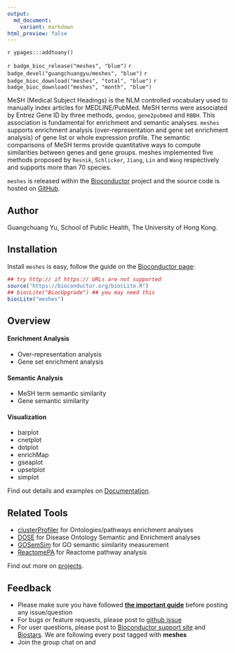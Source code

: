 ```yaml
---
output:
  md_document:
    variant: markdown
html_preview: false
---
```


`r ypages:::addtoany()`

<link rel="stylesheet" href="https://guangchuangyu.github.io/css/font-awesome.min.css">

`r badge_bioc_release("meshes", "blue")`
`r badge_devel("guangchuangyu/meshes", "blue")`
`r badge_bioc_download("meshes", "total", "blue")`
`r badge_bioc_download("meshes", "month", "blue")`


MeSH (Medical Subject Headings) is the NLM controlled vocabulary used to manually index articles for MEDLINE/PubMed.
MeSH terms were associated by Entrez Gene ID by three methods, `gendoo`, `gene2pubmed` and `RBBH`.
This association is fundamental for enrichment and semantic analyses.
`meshes` supports enrichment analysis (over-representation and gene set enrichment analysis) of gene list or whole expression profile.
The semantic comparisons of MeSH terms provide quantitative ways to
compute similarities between genes and gene groups. meshes implemented five
methods proposed by `Resnik`, `Schlicker`, `Jiang`, `Lin` and `Wang` respectively and
supports more than 70 species.

`meshes` is released within the [Bioconductor](https://bioconductor.org/packages/meshes/) project and the source code is hosted on <a href="https://github.com/GuangchuangYu/meshes"><i class="fa fa-github fa-lg"></i> GitHub</a>.


## <i class="fa fa-user"></i> Author

Guangchuang Yu, School of Public Health, The University of Hong Kong.


## <i class="fa fa-download"></i> Installation

Install `meshes` is easy, follow the guide on the [Bioconductor page](https://bioconductor.org/packages/meshes/):

```r
## try http:// if https:// URLs are not supported
source("https://bioconductor.org/biocLite.R")
## biocLite("BiocUpgrade") ## you may need this
biocLite("meshes")
```


## <i class="fa fa-cogs"></i> Overview

#### <i class="fa fa-angle-double-right"></i> Enrichment Analysis

+ Over-representation analysis
+ Gene set enrichment analysis

#### <i class="fa fa-angle-double-right"></i> Semantic Analysis

+ MeSH term semantic similarity
+ Gene semantic similarity

#### <i class="fa fa-angle-double-right"></i> Visualization

+ barplot
+ cnetplot
+ dotplot
+ enrichMap
+ gseaplot
+ upsetplot
+ simplot


<i class="fa fa-hand-o-right"></i> Find out details and examples on <i class="fa fa-book"></i> [Documentation](https://guangchuangyu.github.io/meshes/documentation/).

## <i class="fa fa-wrench"></i> Related Tools

<ul class="fa-ul">
	<li><i class="fa-li fa fa-angle-double-right"></i><a href="https://guangchuangyu.github.io/clusterProfiler">clusterProfiler</a> for Ontologies/pathways enrichment analyses</li>
	<li><i class="fa-li fa fa-angle-double-right"></i><a href="https://guangchuangyu.github.io/DOSE">DOSE</a> for Disease Ontology Semantic and Enrichment analyses</li>
	<li><i class="fa-li fa fa-angle-double-right"></i><a href="https://guangchuangyu.github.io/GOSemSim">GOSemSim</a> for GO semantic similarity measurement</li>
	<li><i class="fa-li fa fa-angle-double-right"></i><a href="https://guangchuangyu.github.io/ReactomePA">ReactomePA</a> for Reactome pathway analysis</li>
</ul>

<i class="fa fa-hand-o-right"></i> Find out more on [projects](https://guangchuangyu.github.io/#projects).


## <i class="fa fa-comment"></i> Feedback
<ul class="fa-ul">
	<li><i class="fa-li fa fa-hand-o-right"></i> Please make sure you have followed <a href="https://guangchuangyu.github.io/2016/07/how-to-bug-author/"><strong>the important guide</strong></a> before posting any issue/question</li>
	<li><i class="fa-li fa fa-bug"></i> For bugs or feature requests, please post to <i class="fa fa-github-alt"></i> [github issue](https://github.com/GuangchuangYu/meshes/issues)</li>
	<li><i class="fa-li fa fa-question"></i>  For user questions, please post to [Bioconductor support site](https://support.bioconductor.org/) and [Biostars](https://www.biostars.org/). We are following every post tagged with **meshes**</li>
	<li><i class="fa-li fa fa-commenting"></i> Join the group chat on <a href="https://twitter.com/hashtag/meshes"><i class="fa fa-twitter fa-lg"></i></a> and <a href="http://huati.weibo.com/k/meshes"><i class="fa fa-weibo fa-lg"></i></a></li>
</ul>

